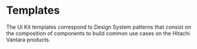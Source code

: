 

<Meta title="Templates/Overview" />

# Templates

The UI Kit templates correspond to Design System patterns that consist on the composition of components to build common use cases on the Hitachi Vantara products.

<div style={{ maxWidth: 1300, margin: "auto", marginTop: 40 }}>
  <div
    style={{
      display: "grid",
      gridTemplateColumns: "repeat(auto-fit, minmax(200px, 400px))",
      gridGap: 40,
      justifyContent: "center",
    }}
  >
    <TemplateItem
      kind="Templates/Asset Inventory"
      story="Main"
      image={asset_inventory}
      title="Asset Inventory"
      code="https://github.com/lumada-design/hv-uikit-react/tree/master/templates/AssetInventory"
    />
    <TemplateItem
      kind="Templates/Details Page"
      story="Main"
      image={asset_inventory}
      title="Details Page"
      code="https://github.com/lumada-design/hv-uikit-react/tree/master/templates/DetailsPage"
    />
    <TemplateItem
      kind="Templates/Kpis List"
      story="Main"
      image={kpis_list}
      title="Kpis List"
      code="https://github.com/lumada-design/hv-uikit-react/tree/master/templates/KpisList"
    />
    <TemplateItem
      kind="Templates/Form"
      story="Main"
      image={form}
      title="Form"
      code="https://github.com/lumada-design/hv-uikit-react/tree/master/templates/Form"
    />
  </div>
</div>
